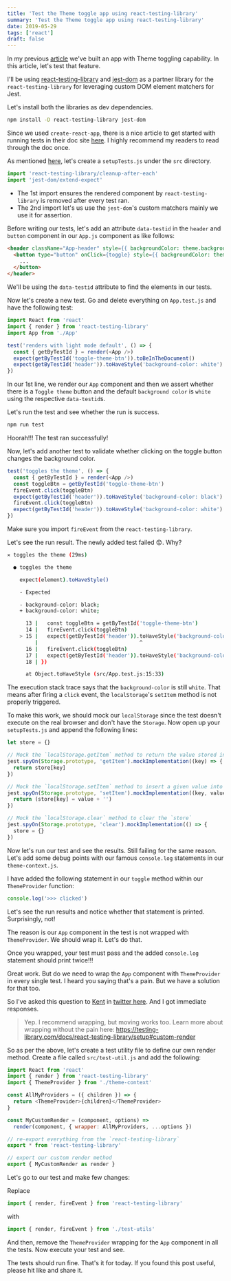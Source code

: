 ```yaml
---
title: 'Test the Theme toggle app using react-testing-library'
summary: 'Test the Theme toggle app using react-testing-library'
date: 2019-05-29
tags: ['react']
draft: false
---
```


In my previous [article](http://www.vimalselvam.com/2019/05/28/toggle-theme-using-react-hooks/) we've built an app with Theme toggling capability. In this article, let's test that feature.

I'll be using [react-testing-library](https://github.com/testing-library/react-testing-library) and [jest-dom](https://github.com/testing-library/jest-dom) as a partner library for the `react-testing-library` for leveraging custom DOM element matchers for Jest.

Let's install both the libraries as dev dependencies.

```bash
npm install -D react-testing-library jest-dom
```

Since we used `create-react-app`, there is a nice article to get started with running tests in their doc site [here](https://facebook.github.io/create-react-app/docs/running-tests). I highly recommend my readers to read through the doc once.

As mentioned [here](https://facebook.github.io/create-react-app/docs/running-tests#option-2-react-testing-library), let's create a `setupTests.js` under the `src` directory.

```js
import 'react-testing-library/cleanup-after-each'
import 'jest-dom/extend-expect'
```

- The 1st import ensures the rendered component by `react-testing-library` is removed after every test ran.
- The 2nd import let's us use the `jest-dom`'s custom matchers mainly we use it for assertion.

Before writing our tests, let's add an attribute `data-testid` in the `header` and `button` component in our `App.js` component as like follows:

```html
<header className="App-header" style={{ backgroundColor: theme.backgroundColor, color: theme.color }} data-testid="header">
  <button type="button" onClick={toggle} style={{ backgroundColor: theme.backgroundColor, color: theme.color, outline: 'none' data-testid="toggle-theme-btn" >
    ...
  </button>
</header>
```

We'll be using the `data-testid` attribute to find the elements in our tests.

Now let's create a new test. Go and delete everything on `App.test.js` and have the following test:

```js
import React from 'react'
import { render } from 'react-testing-library'
import App from './App'

test('renders with light mode default', () => {
  const { getByTestId } = render(<App />)
  expect(getByTestId('toggle-theme-btn')).toBeInTheDocument()
  expect(getByTestId('header')).toHaveStyle('background-color: white')
})
```

In our 1st line, we render our `App` component and then we assert whether there is a `Toggle theme` button and the default `background color` is `white` using the respective `data-testid`s.

Let's run the test and see whether the run is success.

```bash
npm run test
```

Hoorah!!! The test ran successfully!

Now, let's add another test to validate whether clicking on the toggle button changes the background color.

```js
test('toggles the theme', () => {
  const { getByTestId } = render(<App />)
  const toggleBtn = getByTestId('toggle-theme-btn')
  fireEvent.click(toggleBtn)
  expect(getByTestId('header')).toHaveStyle('background-color: black')
  fireEvent.click(toggleBtn)
  expect(getByTestId('header')).toHaveStyle('background-color: white')
})
```

Make sure you import `fireEvent` from the `react-testing-library`.

Let's see the run result. The newly added test failed 😟. Why?

```bash
✕ toggles the theme (29ms)

  ● toggles the theme

    expect(element).toHaveStyle()

    - Expected

    - background-color: black;
    + background-color: white;

      13 |   const toggleBtn = getByTestId('toggle-theme-btn')
      14 |   fireEvent.click(toggleBtn)
    > 15 |   expect(getByTestId('header')).toHaveStyle('background-color: black')
         |                                 ^
      16 |   fireEvent.click(toggleBtn)
      17 |   expect(getByTestId('header')).toHaveStyle('background-color: white')
      18 | })

      at Object.toHaveStyle (src/App.test.js:15:33)
```

The execution stack trace says that the `background-color` is still `white`. That means after firing a `click` event, the `localStorage`'s `setItem` method is not properly triggered.

To make this work, we should mock our `localStorage` since the test doesn't execute on the real browser and don't have the `Storage`. Now open up your `setupTests.js` and append the following lines:

```js
let store = {}

// Mock the `localStorage.getItem` method to return the value stored in the given key
jest.spyOn(Storage.prototype, 'getItem').mockImplementation((key) => {
  return store[key]
})

// Mock the `localStorage.setItem` method to insert a given value into the given key
jest.spyOn(Storage.prototype, 'setItem').mockImplementation((key, value) => {
  return (store[key] = value + '')
})

// Mock the `localStorage.clear` method to clear the `store`
jest.spyOn(Storage.prototype, 'clear').mockImplementation(() => {
  store = {}
})
```

Now let's run our test and see the results. Still failing for the same reason. Let's add some debug points with our famous `console.log` statements in our `theme-context.js`.

I have added the following statement in our `toggle` method within our `ThemeProvider` function:

```js
console.log('>>> clicked')
```

Let's see the run results and notice whether that statement is printed. Surprisingly, not!

The reason is our `App` component in the test is not wrapped with `ThemeProvider`. We should wrap it. Let's do that.

Once you wrapped, your test must pass and the added `console.log` statement should print twice!!!

Great work. But do we need to wrap the `App` component with `ThemeProvider` in every single test. I heard you saying that's a pain. But we have a solution for that too.

So I've asked this question to [Kent](https://twitter.com/kentcdodds) in [twitter here](https://twitter.com/email2vimalraj/status/1131496659685220352). And I got immediate responses.

> Yep. I recommend wrapping, but moving works too. Learn more about wrapping without the pain here: https://testing-library.com/docs/react-testing-library/setup#custom-render

So as per the above, let's create a test utility file to define our own render method. Create a file called `src/test-util.js` and add the following:

```js
import React from 'react'
import { render } from 'react-testing-library'
import { ThemeProvider } from './theme-context'

const AllMyProviders = ({ children }) => {
  return <ThemeProvider>{children}</ThemeProvider>
}

const MyCustomRender = (component, options) =>
  render(component, { wrapper: AllMyProviders, ...options })

// re-export everything from the `react-testing-library`
export * from 'react-testing-library'

// export our custom render method
export { MyCustomRender as render }
```

Let's go to our test and make few changes:

Replace

```js
import { render, fireEvent } from 'react-testing-library'
```

with

```js
import { render, fireEvent } from './test-utils'
```

And then, remove the `ThemeProvider` wrapping for the `App` component in all the tests. Now execute your test and see.

The tests should run fine. That's it for today. If you found this post useful, please hit like and share it.
